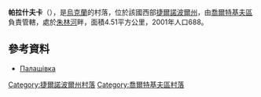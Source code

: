 {{coord|48|58|37|N|25|34|13|E|scale:30000|display=title}}

'''帕拉什夫卡'''（{{lang-uk|Палашівка}}），是[[烏克蘭|烏克蘭]]的村落，位於該國西部[[捷爾諾波爾州|捷爾諾波爾州]]，由[[喬爾特基夫區|喬爾特基夫區]]負責管轄，處於[[朱林河|朱林河]]畔，面積4.51平方公里，2001年人口688。

==參考資料==
*[http://gska2.rada.gov.ua/pls/z7502/A005?rdat1=20.10.2003&rf7571=31913 Палашівка]{{dead link|date=2018年2月 |bot=InternetArchiveBot |fix-attempted=yes }}

{{DEFAULTSORT:Палашівка}}
[[Category:捷爾諾波爾州村落|Category:捷爾諾波爾州村落]]
[[Category:喬爾特基夫區村落|Category:喬爾特基夫區村落]]


{{Ternopil-geo-stub}}